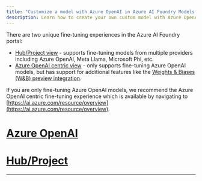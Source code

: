 ```yaml
---
title: "Customize a model with Azure OpenAI in Azure AI Foundry Models and Azure AI Foundry"
description: Learn how to create your own custom model with Azure OpenAI by using the Azure AI Foundry portal.
---
```


There are two unique fine-tuning experiences in the Azure AI Foundry portal:

* [Hub/Project view](https://ai.azure.com/?cid=learnDocs) - supports fine-tuning models from multiple providers including Azure OpenAI, Meta Llama, Microsoft Phi, etc.
* [Azure OpenAI centric view](https://ai.azure.com/resource/overview) - only supports fine-tuning Azure OpenAI models, but has support for additional features like the [Weights & Biases (W&B) preview integration](../how-to/weights-and-biases-integration). 

If you are only fine-tuning Azure OpenAI models, we recommend the Azure OpenAI centric fine-tuning experience which is available by navigating to [https://ai.azure.com/resource/overview](https://ai.azure.com/resource/overview). 


<FeaturePreview />

# [Azure OpenAI](#tab/azure-openai)


<AzureAiFoundryResourceViewFineTuning />

# [Hub/Project](#tab/hub)


<AzureAiFoundryProjectFineTuning />

---
